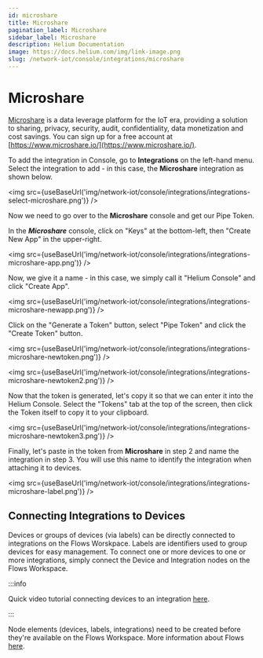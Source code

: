 ```yaml
---
id: microshare
title: Microshare
pagination_label: Microshare
sidebar_label: Microshare
description: Helium Documentation
image: https://docs.helium.com/img/link-image.png
slug: /network-iot/console/integrations/microshare
---
```


# Microshare


[Microshare](https://www.microshare.io/) is a data leverage platform for the IoT era, providing a
solution to sharing, privacy, security, audit, confidentiality, data monetization and cost savings.
You can sign up for a free account at [https://www.microshare.io/](https://www.microshare.io/).

To add the integration in Console, go to **Integrations** on the left-hand menu. Select the
integration to add - in this case, the **Microshare** integration as shown below.

<img src={useBaseUrl('img/network-iot/console/integrations/integrations-select-microshare.png')} />

Now we need to go over to the **Microshare** console and get our Pipe Token.

In the **_Microshare_** console, click on "Keys" at the bottom-left, then "Create New App" in the
upper-right.

<img src={useBaseUrl('img/network-iot/console/integrations/integrations-microshare-app.png')} />

Now, we give it a name - in this case, we simply call it "Helium Console" and click "Create App".

<img src={useBaseUrl('img/network-iot/console/integrations/integrations-microshare-newapp.png')} />

Click on the "Generate a Token" button, select "Pipe Token" and click the "Create Token" button.

<img
  src={useBaseUrl('img/network-iot/console/integrations/integrations-microshare-newtoken.png')}
/>

<img
  src={useBaseUrl('img/network-iot/console/integrations/integrations-microshare-newtoken2.png')}
/>

Now that the token is generated, let's copy it so that we can enter it into the Helium Console.
Select the "Tokens" tab at the top of the screen, then click the Token itself to copy it to your
clipboard.

<img
  src={useBaseUrl('img/network-iot/console/integrations/integrations-microshare-newtoken3.png')}
/>

Finally, let's paste in the token from **Microshare** in step 2 and name the integration in step 3.
You will use this name to identify the integration when attaching it to devices.

<img src={useBaseUrl('img/network-iot/console/integrations/integrations-microshare-label.png')} />

## Connecting Integrations to Devices

Devices or groups of devices (via labels) can be directly connected to integrations on the Flows
Worskpace. Labels are identifiers used to group devices for easy management. To connect one or more
devices to one or more integrations, simply connect the Device and Integration nodes on the Flows
Workspace.

:::info

Quick video tutorial connecting devices to an integration
[here](https://www.youtube.com/watch?v=lnERw1f7TGE).

:::

Node elements (devices, labels, integrations) need to be created before they're available on the
Flows Workspace. More information about Flows [here](/network-iot/console/flows/).
